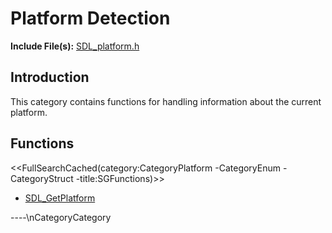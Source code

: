 
= Platform Detection =

'''Include File(s):'''  [http://hg.libsdl.org/SDL/file/default/include/SDL_platform.h SDL_platform.h]


== Introduction ==
This category contains functions for handling information about the current platform. 


<!-- #Remove this line and the ## below to use this markup if it becomes relevant to this category -->
<!-- #== Enumerations == -->
<!-- #<<FullSearchCached(category:CategoryEnum CategoryPlatform -title:SGEnumerations)>> -->

<!-- #== Structures == -->
<!-- #<<FullSearchCached(category:CategoryStruct CategoryPlatform -title:SGStructures)>> -->

== Functions ==
<<FullSearchCached(category:CategoryPlatform -CategoryEnum -CategoryStruct -title:SGFunctions)>>

<!-- BEGIN CATEGORY LIST -->
* [[SDL_GetPlatform]]
<!-- END CATEGORY LIST -->
----\nCategoryCategory

